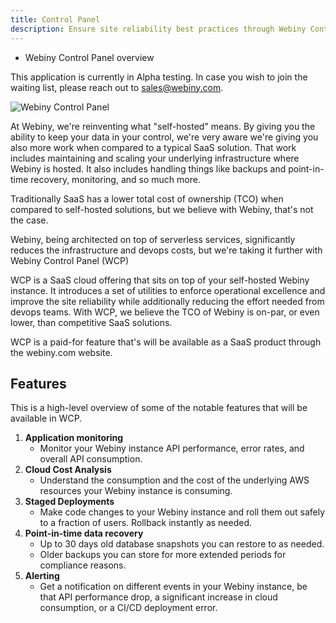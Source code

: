 ```yaml
---
title: Control Panel
description: Ensure site reliability best practices through Webiny Control Panel.
---
```



<Alert type="success" title="WHAT YOU'LL LEARN">

- Webiny Control Panel overview

</Alert>

<Alert type="warning" title="COMING SOON">

This application is currently in Alpha testing. In case you wish to join the waiting list, please reach out to sales@webiny.com.

</Alert>

![Webiny Control Panel](./assets/webiny-control-panel.png)

At Webiny, we're reinventing what "self-hosted" means. By giving you the ability to keep your data in your control, we're very aware we're giving you also more work when compared to a typical SaaS solution. That work includes maintaining and scaling your underlying infrastructure where Webiny is hosted. It also includes handling things like backups and point-in-time recovery, monitoring, and so much more. 

Traditionally SaaS has a lower total cost of ownership (TCO) when compared to self-hosted solutions, but we believe with Webiny, that's not the case.

Webiny, being architected on top of serverless services, significantly reduces the infrastructure and devops costs, but we're taking it further with Webiny Control Panel (WCP)

WCP is a SaaS cloud offering that sits on top of your self-hosted Webiny instance. It introduces a set of utilities to enforce operational excellence and improve the site reliability while additionally reducing the effort needed from devops teams. With WCP, we believe the TCO of Webiny is on-par, or even lower, than competitive SaaS solutions. 

WCP is a paid-for feature that's will be available as a SaaS product through the webiny.com website.


## Features

This is a high-level overview of some of the notable features that will be available in WCP.

1. **Application monitoring**
    - Monitor your Webiny instance API performance, error rates, and overall API consumption.  
2. **Cloud Cost Analysis**
    - Understand the consumption and the cost of the underlying AWS resources your Webiny instance is consuming.
3. **Staged Deployments**
    - Make code changes to your Webiny instance and roll them out safely to a fraction of users. Rollback instantly as needed. 
4. **Point-in-time data recovery**
    - Up to 30 days old database snapshots you can restore to as needed. 
    - Older backups you can store for more extended periods for compliance reasons.
5. **Alerting**
    - Get a notification on different events in your Webiny instance, be that API performance drop, a significant increase in cloud consumption, or a CI/CD deployment error.